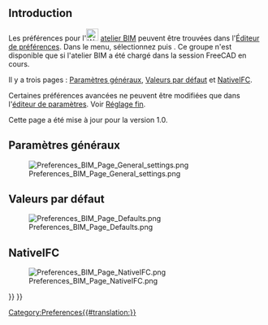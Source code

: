 <languages/>

{{Docnav/fr
|[[BIM_TogglePanels/fr|Bascule des panneaux inférieurs]]
|[[NativeIFC/fr|NativeIFC]]
|[[BIM_Workbench/fr|Atelier BIM]]
|IconL=BIM_TogglePanels.svg
|IconR=
|IconC=Workbench_BIM.svg
}}

{{TOCright}}

== Introduction ==

Les préférences pour l'[[Image:Workbench_BIM.svg|24px]] [[BIM_Workbench/fr|atelier BIM]] peuvent être trouvées dans l'[[Preferences Editor/fr|Éditeur de préférences]]. Dans le menu, sélectionnez {{MenuCommand|Édition → Préférences...}} puis {{MenuCommand|[[Image:Workbench_BIM.svg|16px]] BIM}}. Ce groupe n'est disponible que si l'atelier BIM a été chargé dans la session FreeCAD en cours.

Il y a trois pages : [[#Paramètres_généraux|Paramètres généraux]], [[#Valeurs_par_défaut|Valeurs par défaut]] et [[#NativeIFC|NativeIFC]].

Certaines préférences avancées ne peuvent être modifiées que dans l'[[Std_DlgParameter/fr|éditeur de paramètres]]. Voir [[Fine-tuning/fr#Atelier_BIM|Réglage fin]].

Cette page a été mise à jour pour la version 1.0.

<span id="General_settings"></span>
==Paramètres généraux==

[[Image:Preferences_BIM_Page_General_settings.png]]

<span id="Defaults"></span>
==Valeurs par défaut==

[[Image:Preferences_BIM_Page_Defaults.png]]

== NativeIFC ==

[[Image:Preferences_BIM_Page_NativeIFC.png]]


{{Docnav/fr
|[[BIM_TogglePanels/fr|Bascule des panneaux inférieurs]]
|[[NativeIFC/fr|NativeIFC]]
|[[BIM_Workbench/fr|Atelier BIM]]
|IconL=BIM_TogglePanels.svg
|IconR=
|IconC=Workbench_BIM.svg
}}

{{BIM_Tools_navi{{#translation:}}}}
{{Userdocnavi{{#translation:}}}}
[[Category:Preferences{{#translation:}}]]